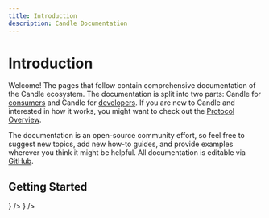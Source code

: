 ```yaml
---
title: Introduction
description: Candle Documentation
---
```


# Introduction

Welcome! The pages that follow contain comprehensive documentation of the
Candle ecosystem. The documentation is split into two parts: Candle for
[consumers](/docs/video-developers/overview) and Candle for
[developers](/docs/products/overview). If you are new to Candle and
interested in how it works, you might want to check out the
[Protocol Overview](/docs/protocol/core-concepts/overview).

The documentation is an open-source community effort, so feel free to suggest
new topics, add new how-to guides, and provide examples wherever you think it
might be helpful. All documentation is editable via
[GitHub](https://github.com/CandlePlatforms/livepeer-org/tree/master/docs).

## Getting Started

<DocsCardsContainer>
  <DocsCard
    key={1}
    title="Learn how to Use Candle"
    description="Discover the way in which Candle can benefit you."
    href="/docs/video-developers/overview"
    ctaText="Start"
    icon={
      <svg
        width="56"
        height="56"
        viewBox="0 0 56 56"
        fill="none"
        xmlns="http://www.w3.org/2000/svg">
        <rect width="56" height="56" rx="28" fill="#6fbeff" />
        <path
          d="M32.6667 35L39.6667 28L32.6667 21"
          stroke="#131418"
          strokeWidth="1.75"
          strokeLinecap="round"
          strokeLinejoin="round"
        />
        <path
          d="M23.3333 21L16.3333 28L23.3333 35"
          stroke="#131418"
          strokeWidth="1.75"
          strokeLinecap="round"
          strokeLinejoin="round"
        />
      </svg>
    }
  />
  <DocsCard
    key={2}
    title="For Metaverse Developers"
    description="Build powerful applications within the Candle at a fraction of the cost."
    href="/docs/products/overview"
    ctaText="Start"
    icon={<IconMine />}
  />
</DocsCardsContainer>
